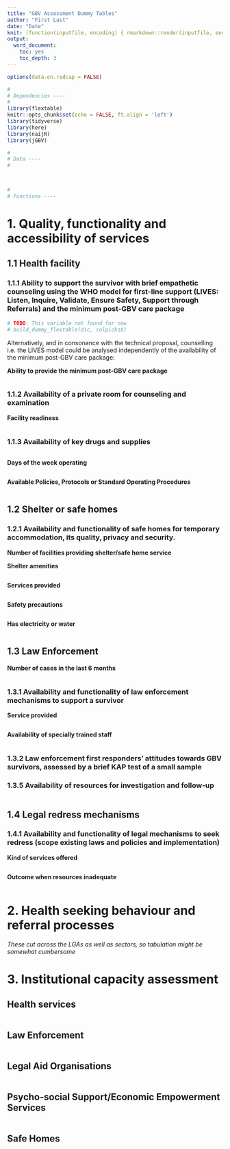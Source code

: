 ```yaml
---
title: "GBV Assessment Dummy Tables"
author: "First Last"
date: "Date"
knit: (function(inputfile, encoding) { rmarkdown::render(inputfile, encoding = encoding, output_dir = here::here("out"))})
output: 
  word_document:
    toc: yes
    toc_depth: 3
---
```


```r
options(data.on.redcap = FALSE)

#
# Dependencies ----
#
library(flextable)
knitr::opts_chunk$set(echo = FALSE, ft.align = 'left')
library(tidyverse)
library(here)
library(naijR)
library(jGBV)

#
# Data ----
#



#
# Functions ----


```

# 1. Quality, functionality and accessibility of services

## 1.1 Health facility

### 1.1.1 Ability to support the survivor with brief empathetic counseling using the WHO model for first-line support (LIVES: Listen, Inquire, Validate, Ensure Safety, Support through Referrals) and the minimum post-GBV care package

```r
# TODO: This variable not found for now
# build_dummy_flextable(dic, colpicks$)
```

Alternatively, and in consonance with the technical proposal, counselling i.e. the LIVES model could be analysed independently of the availability of the minimum post-GBV care package:

**Ability to provide the minimum post-GBV care package**

```r

```

### 1.1.2 Availability of a private room for counseling and examination

**Facility readiness**

```r

```


### 1.1.3 Availability of key drugs and supplies

```r

```


<!-- ### 1.1.4 Opening hours or providers on call for off-hours or weekend GBV cases. -->

<!-- ```{r} -->
<!-- yes_no_table('Open and accessible 24 hours a day') -->
<!-- ``` -->

**Days of the week operating**

```r

```

<!-- ### 1.1.5 Documentation -->

<!-- **Available documents** -->

<!-- ```{r} -->
<!-- yes_no_table("Has policies, protocols or SOPs") -->
<!-- ``` -->

**Available Policies, Protocols or Standard Operating Procedures**

```r

```


## 1.2 Shelter or safe homes

### 1.2.1 Availability and functionality of safe homes for temporary accommodation, its quality, privacy and security.

**Number of facilities providing shelter/safe home service**


**Shelter amenities**

```r

```


**Services provided**

```r

```

**Safety precautions**

```r

```


**Has electricity or water**

```r

```


## 1.3 Law Enforcement

**Number of cases in the last 6 months**

```r

```

### 1.3.1 Availability and functionality of law enforcement mechanisms to support a survivor

**Service provided**

```r

```

**Availability of specially trained staff**

```r

```

### 1.3.2 Law enforcement first responders' attitudes towards GBV survivors, assessed by a brief KAP test of a small sample

<!-- ### 1.3.3 Availability and functionality of a gender desk and gender desk officer at the police stations/posts -->

<!-- ```{r} -->
<!-- yes_no_table('Gender desk and gender desk officer at police stations/posts') -->
<!-- ``` -->

### 1.3.5 Availability of resources for investigation and follow-up

```r

```

<!-- ### 1.3.6 Appropriate contact and follow-up with survivors -->

<!-- ```{r} -->
<!-- yes_no_table("Do you make contact with survivors to ensure their wellbeing and follow-up?") -->
<!-- ``` -->

## 1.4 Legal redress mechanisms

### 1.4.1 Availability and functionality of legal mechanisms to seek redress (scope existing laws and policies and implementation)

**Kind of services offered**

```r

```


**Outcome when resources inadequate**

```r

```


<!-- **Offer funding to survivors** -->

<!-- ```{r} -->
<!-- yes_no_table("Do you offer funds or other material resources to survivors and witnesses for their appearance in court") -->
<!-- ``` -->



# 2. Health seeking behaviour and referral processes

*These cut across the LGAs as well as sectors, so tabulation might be somewhat cumbersome*

<!-- ## 2.1 What services are provided to address the health, legal, psychosocial, safety, and economic needs of GBV survivors? -->

<!-- Mostly charts -->

<!-- ## 2.2 When and where are the interventions and services offered? -->

<!-- Mostly charts -->

<!-- ## 2.3 Is psychosocial support available?  -->

<!-- Mostly charts -->

<!-- ## 2.4 Utilization of national tools and protocols in service provision. -->

<!-- Mostly charts -->

<!-- ## 2.5 Availability of standard documentation of service provision -->

<!-- Mostly charts -->

<!-- ## 2.6 Documentation and tracking of referrals -->

<!-- Mostly charts -->

# 3. Institutional capacity assessment

## Health services

```r


```

<!-- *Key* -->

<!-- ```{r, results="asis"} -->
<!-- list_trainings(2, 51:64) -->
<!-- ``` -->

## Law Enforcement

```r

```

<!-- *Key* -->

<!-- ```{r, results='asis'} -->
<!-- list_trainings(4, rows) -->
<!-- ``` -->

## Legal Aid Organisations

```r

```

<!-- *Key* -->

<!-- ```{r, results='asis'} -->
<!-- list_trainings(6, rows) -->
<!-- ``` -->

## Psycho-social Support/Economic Empowerment Services

```r

```

<!-- *Key* -->

<!-- ```{r, results= 'asis'} -->
<!-- list_trainings(9, rows) -->
<!-- ``` -->

## Safe Homes

```r

```

<!-- *Key* -->

<!-- ```{r, results= 'asis'} -->
<!-- cat(list_trainings(11, rows), sep = '\n') -->
<!-- ``` -->
